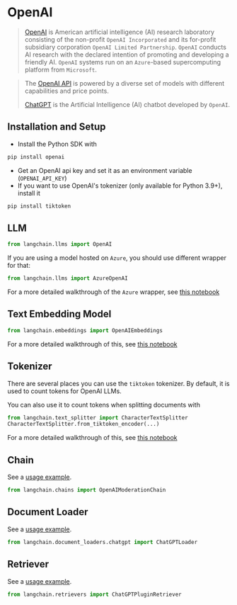 # OpenAI

>[OpenAI](https://en.wikipedia.org/wiki/OpenAI) is American artificial intelligence (AI) research laboratory 
> consisting of the non-profit `OpenAI Incorporated`
> and its for-profit subsidiary corporation `OpenAI Limited Partnership`. 
> `OpenAI` conducts AI research with the declared intention of promoting and developing a friendly AI. 
> `OpenAI` systems run on an `Azure`-based supercomputing platform from `Microsoft`.

>The [OpenAI API](https://platform.openai.com/docs/models) is powered by a diverse set of models with different capabilities and price points.
> 
>[ChatGPT](https://chat.openai.com) is the Artificial Intelligence (AI) chatbot developed by `OpenAI`.

## Installation and Setup
- Install the Python SDK with
```bash
pip install openai
```
- Get an OpenAI api key and set it as an environment variable (`OPENAI_API_KEY`)
- If you want to use OpenAI's tokenizer (only available for Python 3.9+), install it
```bash
pip install tiktoken
```


## LLM

```python
from langchain.llms import OpenAI
```

If you are using a model hosted on `Azure`, you should use different wrapper for that:
```python
from langchain.llms import AzureOpenAI
```
For a more detailed walkthrough of the `Azure` wrapper, see [this notebook](/docs/modules/model_io/models/llms/integrations/azure_openai_example.html)



## Text Embedding Model

```python
from langchain.embeddings import OpenAIEmbeddings
```
For a more detailed walkthrough of this, see [this notebook](/docs/modules/data_connection/text_embedding/integrations/openai.html)


## Tokenizer

There are several places you can use the `tiktoken` tokenizer. By default, it is used to count tokens
for OpenAI LLMs.

You can also use it to count tokens when splitting documents with 
```python
from langchain.text_splitter import CharacterTextSplitter
CharacterTextSplitter.from_tiktoken_encoder(...)
```
For a more detailed walkthrough of this, see [this notebook](/docs/modules/data_connection/document_transformers/text_splitters/tiktoken.html)

## Chain

See a [usage example](/docs/modules/chains/additional/moderation.html).

```python
from langchain.chains import OpenAIModerationChain
```

## Document Loader

See a [usage example](/docs/modules/data_connection/document_loaders/integrations/chatgpt_loader.html).

```python
from langchain.document_loaders.chatgpt import ChatGPTLoader
```

## Retriever

See a [usage example](/docs/modules/data_connection/retrievers/integrations/chatgpt-plugin.html).

```python
from langchain.retrievers import ChatGPTPluginRetriever
```
